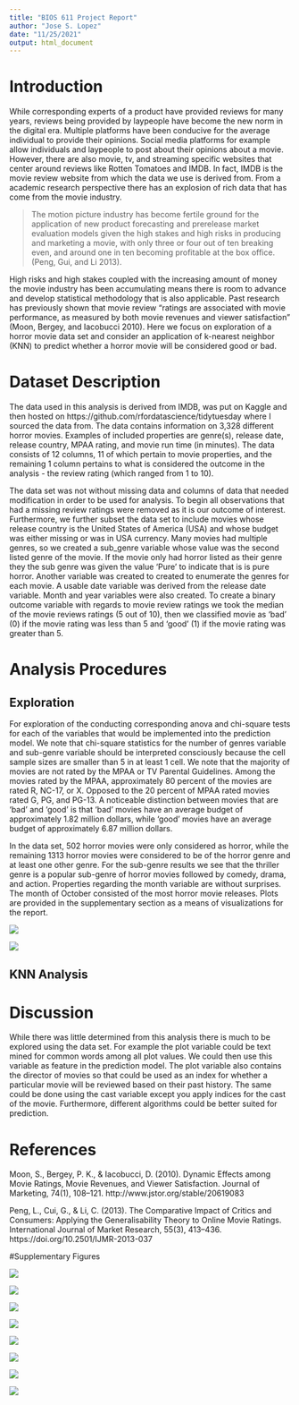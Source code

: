 ---
title: "BIOS 611 Project Report"
author: "Jose S. Lopez"
date: "11/25/2021"
output: html_document
---

# Introduction

While corresponding experts of a product have provided reviews for many years, reviews being provided by laypeople have become the new norm in the digital era. Multiple platforms have been conducive for the average individual to provide their opinions. Social media platforms for example allow individuals and laypeople to post about their opinions about a movie. However, there are also movie, tv, and streaming specific websites that center around reviews like Rotten Tomatoes and IMDB. In fact, IMDB is the movie review website from which the data we use is derived from. From a academic research perspective there has an explosion of rich data that has come from the movie industry.

> The motion picture industry has become fertile ground for the application of new product forecasting and prerelease market evaluation models given the high stakes and high risks in producing and marketing a movie, with only three or four out of ten breaking even, and around one in ten becoming profitable at the box office. (Peng, Gui, and Li 2013).

High risks and high stakes coupled with the increasing amount of money the movie industry has been accumulating means there is room to advance and develop statistical methodology that is also applicable. Past research has previously shown that movie review "ratings are associated with movie performance, as measured by both movie revenues and viewer satisfaction" (Moon, Bergey, and Iacobucci 2010). Here we focus on exploration of a horror movie data set and consider an application of k-nearest neighbor (KNN) to predict whether a horror movie will be considered good or bad.

# Dataset Description

The data used in this analysis is derived from IMDB, was put on Kaggle and then hosted on https://github.com/rfordatascience/tidytuesday where I sourced the data from. The data contains information on 3,328 different horror movies. Examples of included properties are genre(s), release date, release country, MPAA rating, and movie run time (in minutes). The data consists of 12 columns, 11 of which pertain to movie properties, and the remaining 1 column pertains to what is considered the outcome in the analysis - the review rating (which ranged from 1 to 10).

The data set was not without missing data and columns of data that needed modification in order to be used for analysis. To begin all observations that had a missing review ratings were removed as it is our outcome of interest. Furthermore, we further subset the data set to include movies whose release country is the United States of America (USA) and whose budget was either missing or was in USA currency. Many movies had multiple genres, so we created a sub_genre variable whose value was the second listed genre of the movie. If the movie only had horror listed as their genre they the sub genre was given the value 'Pure' to indicate that is is pure horror. Another variable was created to created to enumerate the genres for each movie. A usable date variable was derived from the release date variable. Month and year variables were also created. To create a binary outcome variable with regards to movie review ratings we took the median of the movie reviews ratings (5 out of 10), then we classified movie as 'bad' (0) if the movie rating was less than 5 and 'good' (1) if the movie rating was greater than 5. 

# Analysis Procedures

## Exploration

For exploration of the conducting corresponding anova and chi-square tests for each of the variables that would be implemented into the prediction model. We note that chi-square statistics for the number of genres variable and sub-genre variable should be interpreted consciously because the cell sample sizes are smaller than 5 in at least 1 cell. We note that the majority of movies  are not rated by the MPAA or TV Parental Guidelines. Among the movies rated by the MPAA, approximately 80 percent of the movies are rated R, NC-17, or X. Opposed to the 20 percent of MPAA rated movies rated G, PG, and PG-13. A noticeable distinction between movies that are 'bad' and 'good' is that 'bad' movies have an average budget of approximately 1.82 million dollars, while 'good' movies have an average budget of approximately 6.87 million dollars.

In the data set, 502 horror movies were only considered as horror, while the remaining 1313 horror movies were considered to be of the horror genre and at least one other genre. For the sub-genre results we see that the thriller genre is a popular sub-genre of horror movies followed by comedy, drama, and action. Properties regarding the month variable are without surprises. The month of October consisted of the most horror movie releases. Plots are provided in the supplementary section as a means of visualizations for the report.

![](figures/table_1.png)

![](figures/table_2.png)


## KNN Analysis

# Discussion

While there was little determined from this analysis there is much to be explored using the data set. For example the plot variable could be text mined for common words among all plot values. We could then use this variable as feature in the prediction model. The plot variable also contains the director of movies so that could be used as an index for whether a particular movie will be reviewed based on their past history. The same could be done using the cast variable except you apply indices for the cast of the movie. Furthermore, different algorithms could be better suited for prediction.

# References

Moon, S., Bergey, P. K., & Iacobucci, D. (2010). Dynamic Effects among Movie Ratings, Movie Revenues, and Viewer Satisfaction. Journal of Marketing, 74(1), 108–121. http://www.jstor.org/stable/20619083

Peng, L., Cui, G., & Li, C. (2013). The Comparative Impact of Critics and Consumers: Applying the Generalisability Theory to Online Movie Ratings. International Journal of Market Research, 55(3), 413–436. https://doi.org/10.2501/IJMR-2013-037

#Supplementary Figures

![](figures/figure_1.png)

![](figures/figure_2.png)

![](figures/figure_3.png)

![](figures/figure_4.png)

![](figures/figure_5.png)

![](figures/figure_6.png)

![](figures/figure_7.png)

![](figures/figure_8.png)